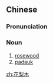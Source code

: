 ==Chinese==
{{zh-forms|type=21}}

===Pronunciation===
{{zh-pron
|m=huālímù
|cat=n
}}

===Noun===
{{zh-noun}}

# [[rosewood]]
# [[padauk]]

{{attention|zh}}

[[zh:花梨木]]